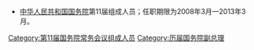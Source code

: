 *[[中华人民共和国国务院|中华人民共和国国务院]]第11届组成人员；任职期限为2008年3月—2013年3月。

[[Category:第11届国务院常务会议组成人员|Category:第11届国务院常务会议组成人员]]
[[Category:历届国务院副总理|Category:历届国务院副总理]]